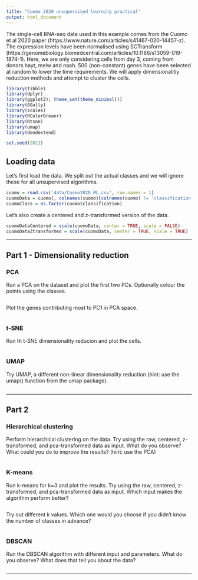 ```yaml
---
title: "Cuomo 2020 unsupervised learning practical"
output: html_document
---
```


The single-cell RNA-seq data used in this example comes from the Cuomo et al 2020 paper (https://www.nature.com/articles/s41467-020-14457-z). The expression levels have been normalised using SCTransform (https://genomebiology.biomedcentral.com/articles/10.1186/s13059-019-1874-1). Here, we are only considering cells from day 3, coming from donors hayt, melw and naah. 500 (non-constant) genes have been selected at random to lower the time requirements. We will apply dimensionalitiy reduction methods and attempt to cluster the cells.


```r
library(tibble)
library(dplyr)
library(ggplot2); theme_set(theme_minimal())
library(GGally)
library(scales)
library(RColorBrewer)
library(Rtsne)
library(umap)
library(dendextend)

set.seed(2021)
```

## Loading data

Let's first load the data. We split out the actual classes and we will ignore these for all unsupervised algorithms.

```r
cuomo = read.csv('data/Cuomo2020_ML.csv', row.names = 1)
cuomoData = cuomo[, colnames(cuomo)[colnames(cuomo) != 'classification']]
cuomoClass = as.factor(cuomo$classification)
```

Let's also create a centered and z-transformed version of the data.

```r
cuomoDataCentered = scale(cuomoData, center = TRUE, scale = FALSE)
cuomoDataZtransformed = scale(cuomoData, center = TRUE, scale = TRUE)
```

----------------------------------------------------------------------------------

## Part 1 - Dimensionality reduction

### PCA

Run a PCA on the dataset and plot the first two PCs. Optionally colour the points using the classes.

```r

```

Plot the genes contributing most to PC1 in PCA space.

```r

```

### t-SNE

Run th t-SNE dimensionality reducion and plot the cells.

```r

```

### UMAP

Try UMAP, a different non-linear dimensionality reduction (hint: use the umap() function from the umap package).

```r

```


----------------------------------------------------------------------------------

## Part 2

### Hierarchical clustering

Perform hierarchical clustering on the data. Try using the raw, centered, z-transformed, and pca-transformed data as input. What do you observe? What could you do to improve the results? (hint: use the PCA)

```r

```

### K-means

Run k-means for k=3 and plot the results. Try using the raw, centered, z-transformed, and pca-transformed data as input. Which input makes the algorithm perform better?

```r

```

Try out different k values. Which one would you choose if you didn't know the number of classes in advance?

```r

```

### DBSCAN

Run the DBSCAN algorithm with different input and parameters. What do you observe? What does that tell you about the data?

```r

```

----------------------------------------------------------------------------------
